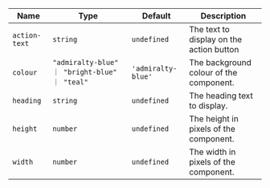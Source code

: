 
  | Name | Type | Default | Description |
| --- | --- | --- | --- |
| `action-text` | `string` | `undefined` | The text to display on the action button |
| `colour` | `"admiralty-blue" ｜ "bright-blue" ｜ "teal"` | `'admiralty-blue'` | The background colour of the component. |
| `heading` | `string` | `undefined` | The heading text to display. |
| `height` | `number` | `undefined` | The height in pixels of the component. |
| `width` | `number` | `undefined` | The width in pixels of the component. |

